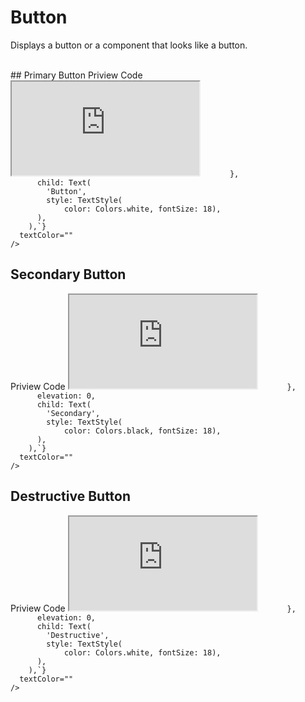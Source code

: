 
# Button

Displays a button or a component that looks like a button.

<br />
## Primary Button
<Tabs defaultValue="account" className="w-[400px]">
  <TabsList>
    <TabsTrigger value="account">Priview</TabsTrigger>
    <TabsTrigger value="password">Code</TabsTrigger>
  </TabsList>
  <TabsContent value="account" className="h-[600px]">
    <iframe
      src="https://zyc406rayc50.zapp.page/"
      className="w-full h-[50vh] border overflow-hidden"
    ></iframe>
  </TabsContent>
  <TabsContent value="password">
    <CodeSnippet
      code={`MaterialButton(
          padding: const EdgeInsets.symmetric(horizontal: 20),
          height: 50,
          shape: RoundedRectangleBorder(
            borderRadius: BorderRadius.circular(8),
          ),
          color: Colors.black,
          onPressed: () {
           
          },
          child: Text(
            'Button',
            style: TextStyle(
                color: Colors.white, fontSize: 18),
          ),
        ),`}
      textColor=""
    />
  </TabsContent>
</Tabs>

## Secondary Button

<Tabs defaultValue="account" className="w-[400px]">
  <TabsList>
    <TabsTrigger value="account">Priview</TabsTrigger>
    <TabsTrigger value="password">Code</TabsTrigger>
  </TabsList>
  <TabsContent value="account" className="h-[600px]">
    <iframe
      src="https://znju06ifnjv0.zapp.page/"
      className="w-full h-[50vh] border overflow-hidden"
    ></iframe>
  </TabsContent>
  <TabsContent value="password">
    <CodeSnippet
      code={`MaterialButton(
          padding: const EdgeInsets.symmetric(horizontal: 20),
          height: 50,
          shape: RoundedRectangleBorder(
            borderRadius: BorderRadius.circular(8),
          ),
          color: Color(0xffF4F4F5),
          onPressed: () {
           
          },
          elevation: 0,
          child: Text(
            'Secondary',
            style: TextStyle(
                color: Colors.black, fontSize: 18),
          ),
        ),`}
      textColor=""
    />
  </TabsContent>
</Tabs>

## Destructive Button

<Tabs defaultValue="account" className="w-[400px]">
  <TabsList>
    <TabsTrigger value="account">Priview</TabsTrigger>
    <TabsTrigger value="password">Code</TabsTrigger>
  </TabsList>
  <TabsContent value="account" className="h-[600px]">
    <iframe
      src="https://zmbu06lambv0.zapp.page/"
      className="w-full h-[50vh] border overflow-hidden"
    ></iframe>
  </TabsContent>
  <TabsContent value="password">
    <CodeSnippet
      code={`MaterialButton(
          padding: const EdgeInsets.symmetric(horizontal: 20),
          height: 50,
          shape: RoundedRectangleBorder(
            borderRadius: BorderRadius.circular(8),
          ),
          color: Color(0xffDC2626),
          onPressed: () {
           
          },
          elevation: 0,
          child: Text(
            'Destructive',
            style: TextStyle(
                color: Colors.white, fontSize: 18),
          ),
        ),`}
      textColor=""
    />
  </TabsContent>
</Tabs>
